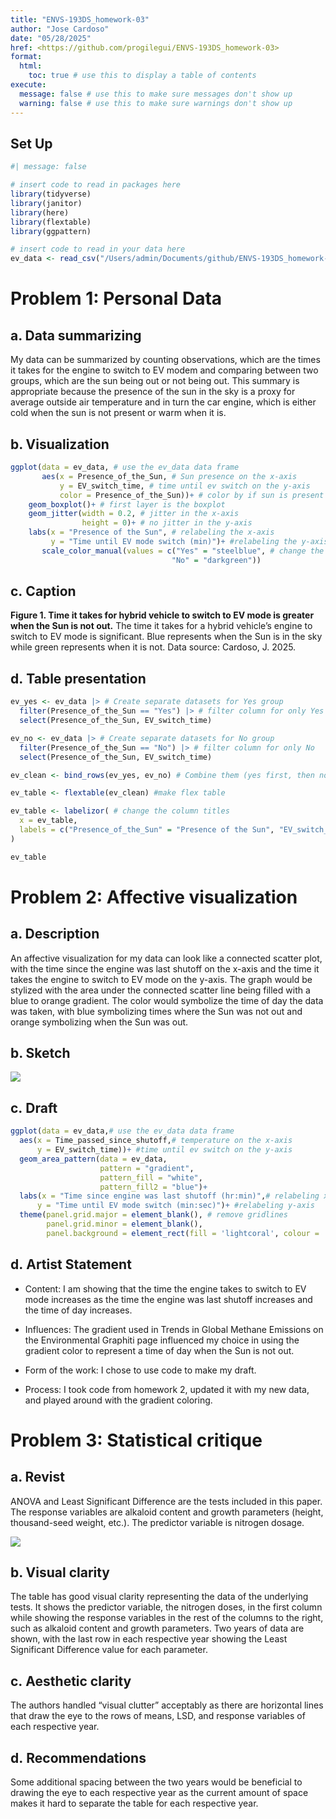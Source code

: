 ```yaml
---
title: "ENVS-193DS_homework-03"
author: "Jose Cardoso"
date: "05/28/2025"
href: <https://github.com/progilegui/ENVS-193DS_homework-03>
format:
  html:
    toc: true # use this to display a table of contents
execute:
  message: false # use this to make sure messages don't show up
  warning: false # use this to make sure warnings don't show up
---
```


## Set Up

```r
#| message: false

# insert code to read in packages here
library(tidyverse)
library(janitor)
library(here)
library(flextable)
library(ggpattern)

# insert code to read in your data here
ev_data <- read_csv("/Users/admin/Documents/github/ENVS-193DS_homework-03/data/EV_Mode_2.csv")
```

# Problem 1: Personal Data

## a. Data summarizing

My data can be summarized by counting observations, which are the times it takes for the engine to switch to EV modem and comparing between two groups, which are the sun being out or not being out. This summary is appropriate because the presence of the sun in the sky is a proxy for average outside air temperature and in turn the car engine, which is either cold when the sun is not present or warm when it is.

## b. Visualization

```r
ggplot(data = ev_data, # use the ev_data data frame
       aes(x = Presence_of_the_Sun, # Sun presence on the x-axis
           y = EV_switch_time, # time until ev switch on the y-axis
           color = Presence_of_the_Sun))+ # color by if sun is present
    geom_boxplot()+ # first layer is the boxplot
    geom_jitter(width = 0.2, # jitter in the x-axis
                height = 0)+ # no jitter in the y-axis
    labs(x = "Presence of the Sun", # relabeling the x-axis
         y = "Time until EV mode switch (min)")+ #relabeling the y-axis
       scale_color_manual(values = c("Yes" = "steelblue", # change the default color
                                    "No" = "darkgreen")) 
```

## c. Caption

**Figure 1. Time it takes for hybrid vehicle to switch to EV mode is greater when the Sun is not out.** The time it takes for a hybrid vehicle's engine to switch to EV mode is significant. Blue represents when the Sun is in the sky while green represents when it is not. Data source: Cardoso, J. 2025.

## d. Table presentation

```r

ev_yes <- ev_data |> # Create separate datasets for Yes group
  filter(Presence_of_the_Sun == "Yes") |> # filter column for only Yes
  select(Presence_of_the_Sun, EV_switch_time)

ev_no <- ev_data |> # Create separate datasets for No group
  filter(Presence_of_the_Sun == "No") |> # filter column for only No
  select(Presence_of_the_Sun, EV_switch_time)

ev_clean <- bind_rows(ev_yes, ev_no) # Combine them (yes first, then no)

ev_table <- flextable(ev_clean) #make flex table

ev_table <- labelizor( # change the column titles
  x = ev_table,
  labels = c("Presence_of_the_Sun" = "Presence of the Sun", "EV_switch_time" = "Time until EV mode switch (min)")
)

ev_table
```

# Problem 2: Affective visualization

## a. Description

An affective visualization for my data can look like a connected scatter plot, with the time since the engine was last shutoff on the x-axis and the time it takes the engine to switch to EV mode on the y-axis. The graph would be stylized with the area under the connected scatter line being filled with a blue to orange gradient. The color would symbolize the time of day the data was taken, with blue symbolizing times where the Sun was not out and orange symbolizing when the Sun was out.

## b. Sketch

![](data/sketch.jpeg)

## c. Draft

```r

ggplot(data = ev_data,# use the ev_data data frame
  aes(x = Time_passed_since_shutoff,# temperature on the x-axis
      y = EV_switch_time))+ #time until ev switch on the y-axis 
  geom_area_pattern(data = ev_data,
                    pattern = "gradient",
                    pattern_fill = "white",
                    pattern_fill2 = "blue")+
  labs(x = "Time since engine was last shutoff (hr:min)",# relabeling x-axis
      y = "Time until EV mode switch (min:sec)")+ #relabeling y-axis
  theme(panel.grid.major = element_blank(), # remove gridlines 
        panel.grid.minor = element_blank(),
        panel.background = element_rect(fill = 'lightcoral', colour = 'red'))
```

## d. Artist Statement

-   Content: I am showing that the time the engine takes to switch to EV mode increases as the time the engine was last shutoff increases and the time of day increases.

-   Influences: The gradient used in Trends in Global Methane Emissions on the Environmental Graphiti page influenced my choice in using the gradient color to represent a time of day when the Sun is not out.

-   Form of the work: I chose to use code to make my draft.

-   Process: I took code from homework 2, updated it with my new data, and played around with the gradient coloring.

# Problem 3: Statistical critique

## a. Revist

ANOVA and Least Significant Difference are the tests included in this paper. The response variables are alkaloid content and growth parameters (height, thousand-seed weight, etc.). The predictor variable is nitrogen dosage.

![](data/stat_crit.png)

## b. Visual clarity

The table has good visual clarity representing the data of the underlying tests. It shows the predictor variable, the nitrogen doses, in the first column while showing the response variables in the rest of the columns to the right, such as alkaloid content and growth parameters. Two years of data are shown, with the last row in each respective year showing the Least Significant Difference value for each parameter.

## c. Aesthetic clarity

The authors handled "visual clutter" acceptably as there are horizontal lines that draw the eye to the rows of means, LSD, and response variables of each respective year.

## d. Recommendations

Some additional spacing between the two years would be beneficial to drawing the eye to each respective year as the current amount of space makes it hard to separate the table for each respective year.
